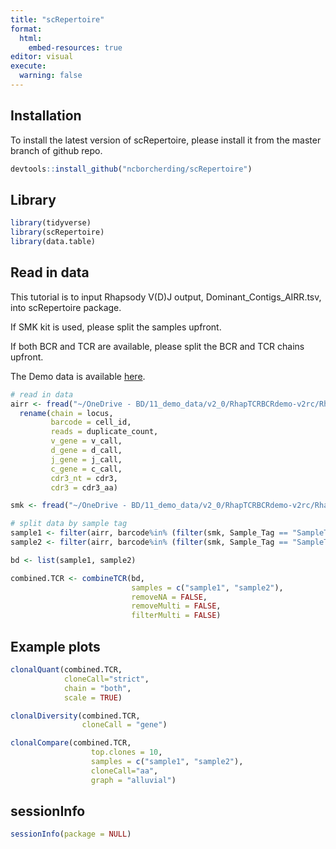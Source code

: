 ```yaml
---
title: "scRepertoire"
format: 
  html:
    embed-resources: true
editor: visual
execute:
  warning: false
---
```


## Installation

To install the latest version of scRepertoire, please install it from the master branch of github repo.

```r
devtools::install_github("ncborcherding/scRepertoire")
```

## Library

```r
library(tidyverse)
library(scRepertoire)
library(data.table)
```

## Read in data

This tutorial is to input Rhapsody V(D)J output, Dominant_Contigs_AIRR.tsv, into scRepertoire package.

If SMK kit is used, please split the samples upfront.

If both BCR and TCR are available, please split the BCR and TCR chains upfront.

The Demo data is available [here](https://bd-rhapsody-public.s3.amazonaws.com/Rhapsody-Demo-Data/VDJ/RhapTCRBCRdemo.zip).

```r
# read in data
airr <- fread("~/OneDrive - BD/11_demo_data/v2_0/RhapTCRBCRdemo-v2rc/RhapTCRBCRdemo_VDJ_Dominant_Contigs_AIRR.tsv") %>% 
  rename(chain = locus,
         barcode = cell_id,
         reads = duplicate_count,
         v_gene = v_call,
         d_gene = d_call,
         j_gene = j_call,
         c_gene = c_call,
         cdr3_nt = cdr3,
         cdr3 = cdr3_aa)

smk <- fread("~/OneDrive - BD/11_demo_data/v2_0/RhapTCRBCRdemo-v2rc/RhapTCRBCRdemo_Sample_Tag_Calls.csv")

# split data by sample tag
sample1 <- filter(airr, barcode%in% (filter(smk, Sample_Tag == "SampleTag05_hs") %>% .$Cell_Index), chain %in% c("TRB", "TRA", "TRG", "TRD"))
sample2 <- filter(airr, barcode%in% (filter(smk, Sample_Tag == "SampleTag06_hs") %>% .$Cell_Index), chain %in% c("TRB", "TRA", "TRG", "TRD"))

bd <- list(sample1, sample2)

combined.TCR <- combineTCR(bd, 
                           samples = c("sample1", "sample2"),
                           removeNA = FALSE, 
                           removeMulti = FALSE, 
                           filterMulti = FALSE)
```

## Example plots

```r
clonalQuant(combined.TCR, 
            cloneCall="strict", 
            chain = "both", 
            scale = TRUE)
```

```r
clonalDiversity(combined.TCR, 
                cloneCall = "gene")
```

```r
clonalCompare(combined.TCR, 
                  top.clones = 10, 
                  samples = c("sample1", "sample2"), 
                  cloneCall="aa", 
                  graph = "alluvial")
```

## sessionInfo

```r
sessionInfo(package = NULL)
```
